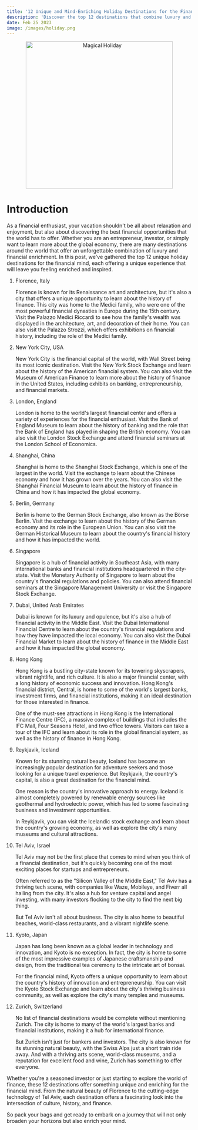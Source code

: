 ```yaml
---
title: '12 Unique and Mind-Enriching Holiday Destinations for the Financial Mind'
description: 'Discover the top 12 destinations that combine luxury and financial enrichment, perfect for those who want to combine their love of travel with their passion for finance'
date: Feb 25 2023
image: /images/holiday.png
---
```


<center>
  <img src="/images/holiday.png" alt="Magical Holiday" width="400" />
</center>

# Introduction

As a financial enthusiast, your vacation shouldn't be all about relaxation and enjoyment, but also about discovering the best financial opportunities that the world has to offer. Whether you are an entrepreneur, investor, or simply want to learn more about the global economy, there are many destinations around the world that offer an unforgettable combination of luxury and financial enrichment. In this post, we've gathered the top 12 unique holiday destinations for the financial mind, each offering a unique experience that will leave you feeling enriched and inspired.

1. Florence, Italy

   Florence is known for its Renaissance art and architecture, but it's also a city that offers a unique opportunity to learn about the history of finance. This city was home to the Medici family, who were one of the most powerful financial dynasties in Europe during the 15th century. Visit the Palazzo Medici Riccardi to see how the family's wealth was displayed in the architecture, art, and decoration of their home. You can also visit the Palazzo Strozzi, which offers exhibitions on financial history, including the role of the Medici family.

2. New York City, USA

   New York City is the financial capital of the world, with Wall Street being its most iconic destination. Visit the New York Stock Exchange and learn about the history of the American financial system. You can also visit the Museum of American Finance to learn more about the history of finance in the United States, including exhibits on banking, entrepreneurship, and financial markets.

3. London, England

   London is home to the world's largest financial center and offers a variety of experiences for the financial enthusiast. Visit the Bank of England Museum to learn about the history of banking and the role that the Bank of England has played in shaping the British economy. You can also visit the London Stock Exchange and attend financial seminars at the London School of Economics.

4. Shanghai, China

   Shanghai is home to the Shanghai Stock Exchange, which is one of the largest in the world. Visit the exchange to learn about the Chinese economy and how it has grown over the years. You can also visit the Shanghai Financial Museum to learn about the history of finance in China and how it has impacted the global economy.

5. Berlin, Germany

   Berlin is home to the German Stock Exchange, also known as the Börse Berlin. Visit the exchange to learn about the history of the German economy and its role in the European Union. You can also visit the German Historical Museum to learn about the country's financial history and how it has impacted the world.

6. Singapore

   Singapore is a hub of financial activity in Southeast Asia, with many international banks and financial institutions headquartered in the city-state. Visit the Monetary Authority of Singapore to learn about the country's financial regulations and policies. You can also attend financial seminars at the Singapore Management University or visit the Singapore Stock Exchange.

7. Dubai, United Arab Emirates

   Dubai is known for its luxury and opulence, but it's also a hub of financial activity in the Middle East. Visit the Dubai International Financial Centre to learn about the country's financial regulations and how they have impacted the local economy. You can also visit the Dubai Financial Market to learn about the history of finance in the Middle East and how it has impacted the global economy.

8. Hong Kong

   Hong Kong is a bustling city-state known for its towering skyscrapers, vibrant nightlife, and rich culture. It is also a major financial center, with a long history of economic success and innovation. Hong Kong's financial district, Central, is home to some of the world's largest banks, investment firms, and financial institutions, making it an ideal destination for those interested in finance.

   One of the must-see attractions in Hong Kong is the International Finance Centre (IFC), a massive complex of buildings that includes the IFC Mall, Four Seasons Hotel, and two office towers. Visitors can take a tour of the IFC and learn about its role in the global financial system, as well as the history of finance in Hong Kong.

9. Reykjavik, Iceland

   Known for its stunning natural beauty, Iceland has become an increasingly popular destination for adventure seekers and those looking for a unique travel experience. But Reykjavik, the country's capital, is also a great destination for the financial mind.

   One reason is the country's innovative approach to energy. Iceland is almost completely powered by renewable energy sources like geothermal and hydroelectric power, which has led to some fascinating business and investment opportunities.

   In Reykjavik, you can visit the Icelandic stock exchange and learn about the country's growing economy, as well as explore the city's many museums and cultural attractions.

10. Tel Aviv, Israel

    Tel Aviv may not be the first place that comes to mind when you think of a financial destination, but it's quickly becoming one of the most exciting places for startups and entrepreneurs.

    Often referred to as the "Silicon Valley of the Middle East," Tel Aviv has a thriving tech scene, with companies like Waze, Mobileye, and Fiverr all hailing from the city. It's also a hub for venture capital and angel investing, with many investors flocking to the city to find the next big thing.

    But Tel Aviv isn't all about business. The city is also home to beautiful beaches, world-class restaurants, and a vibrant nightlife scene.

11. Kyoto, Japan

    Japan has long been known as a global leader in technology and innovation, and Kyoto is no exception. In fact, the city is home to some of the most impressive examples of Japanese craftsmanship and design, from the traditional tea ceremony to the intricate art of bonsai.

    For the financial mind, Kyoto offers a unique opportunity to learn about the country's history of innovation and entrepreneurship. You can visit the Kyoto Stock Exchange and learn about the city's thriving business community, as well as explore the city's many temples and museums.

12. Zurich, Switzerland

    No list of financial destinations would be complete without mentioning Zurich. The city is home to many of the world's largest banks and financial institutions, making it a hub for international finance.

    But Zurich isn't just for bankers and investors. The city is also known for its stunning natural beauty, with the Swiss Alps just a short train ride away. And with a thriving arts scene, world-class museums, and a reputation for excellent food and wine, Zurich has something to offer everyone.

Whether you're a seasoned investor or just starting to explore the world of finance, these 12 destinations offer something unique and enriching for the financial mind. From the natural beauty of Florence to the cutting-edge technology of Tel Aviv, each destination offers a fascinating look into the intersection of culture, history, and finance.

So pack your bags and get ready to embark on a journey that will not only broaden your horizons but also enrich your mind.

<div className="sharethis-inline-share-buttons"></div>
